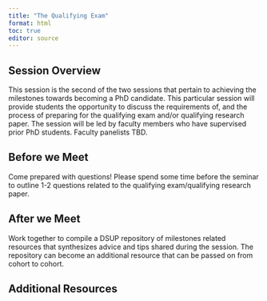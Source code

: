 ```yaml
---
title: "The Qualifying Exam"
format: html
toc: true
editor: source
---
```

## Session Overview

This session is the second of the two sessions that pertain to achieving the milestones towards becoming a PhD candidate. This particular session will provide students the opportunity to discuss the requirements of, and the process of preparing for the qualifying exam and/or qualifying research paper. The session will be led by faculty members who have supervised prior PhD students. Faculty panelists TBD.

## Before we Meet

Come prepared with questions! Please spend some time before the seminar to outline 1-2 questions related to the qualifying exam/qualifying research paper.

## After we Meet

Work together to compile a DSUP repository of milestones related resources that synthesizes advice and tips shared during the session. The repository can become an additional resource that can be passed on from cohort to cohort.

## Additional Resources
